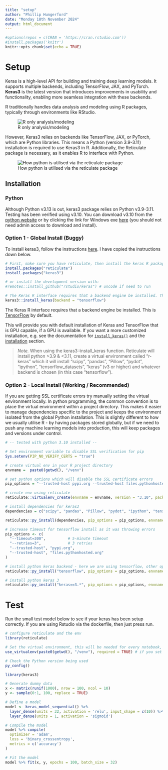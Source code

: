 ```yaml
---
title: "setup"
author: "Phillip Hungerford"
date: "Monday 18th November 2024"
output: html_document
---
```


```r
#options(repos = c(CRAN = 'https://cran.rstudio.com'))
#install.packages('knitr')
knitr::opts_chunk$set(echo = TRUE)
```

# Setup

Keras is a high-level API for building and training deep learning models. It supports multiple backends, including TensorFlow, JAX, and PyTorch. **Keras3** is the latest version that introduces improvements in usability and functionality, enabling more seamless integration with these backends.

R traditionally handles data analysis and modeling using R packages, typically through environments like RStudio.

![R only analysis/modeling](images/r-only-setup.png)

However, Keras3 relies on backends like TensorFlow, JAX, or PyTorch, which are Python libraries. This means a Python (version 3.9-3.11) installation is required to use Keras3 in R. Additionally, the Reticulate package is necessary, as it enables R to interface with Python.

![How python is utilised via the reticulate package](images/r-py-setup.png)

## **Installation**

### Python

Although Python v3.13 is out, keras3 package relies on Python v3.9-3.11. Testing has been verified using v3.10. You can download v3.10 from the [python website](https://www.python.org/downloads/release/python-3100/) or by clicking the link for Windows exe [here](https://www.python.org/ftp/python/3.10.0/python-3.10.0-amd64.exe "Python 3.10 Windows Exe Download") (you should not need admin access to download and install).

### Option 1 - Global Install (Buggy)

To install keras3, follow the instructions [here](https://keras3.posit.co/articles/getting_started.html). I have copied the instructions down below.

```r
# First, make sure you have reticulate, then install the keras R package:
install.packages("reticulate")
install.packages("keras3")

# or install the development version with:
#remotes::install_github("rstudio/keras") # uncode if need to run 

# The Keras R interface requires that a backend engine be installed. This is TensorFlow by default.
keras3::install_keras(backend = "tensorflow")
```

The Keras R interface requires that a backend engine be installed. This is [TensorFlow](https://www.tensorflow.org/) by default.

This will provide you with default installation of Keras and TensorFlow that is GPU capable, if a GPU is available. If you want a more customized installation, e.g. see the documentation for [`install_keras()`](https://keras3.posit.co/reference/install_keras.html) and the [installation](https://tensorflow.rstudio.com/installation/) section.

> *Note.* When using the keras3::install_keras function. Reticulate will install python \>3.9 & \<3.11, create a virtual environment called "r-keras" which it will install "scipy", "pandas", "Pillow", "pydot", "ipython", "tensorflow_datasets", "keras" (v3 or higher) and whatever backend is chosen (in this case "tensorflow").

### Option 2 - Local Install (Working / Recommended)

If you are getting SSL certificate errors try manually setting the virtual environment locally. In python programming, the common convention is to place the virtual environment within a project directory. This makes it easier to manage dependencies specific to the project and keeps the environment isolated from the global Python installation. This is slightly different to how we usually utilise R - by having packages stored globally, but if we need to push any machine learning models into production, this will keep packages and versions under control.

```r

# -- tested with python 3.10 installed --

# Set environment variable to disable SSL verification for pip
Sys.setenv(PIP_NO_VERIFY_CERTS = "true")

# create virtual env in your R project directory
envname =  paste0(getwd(), "/venv")

# set python options which will disable the SSL certificate errors
pip_options = "--trusted-host pypi.org --trusted-host files.pythonhosted.org"

# create env using reticulate
reticulate::virtualenv_create(envname = envname, version = "3.10", packages = NULL)

# install dependencies for keras3 
dependencies = c("scipy", "pandas", "Pillow", "pydot", "ipython", "tensorflow_datasets")

reticulate::py_install(dependencies, pip_options = pip_options, envname = envname)

# increase timeout for tensorflow install as it was throwing errors
pip_options <- c(
  "--timeout=300",          # 5-minute timeout
  "--retries=3",            # 3 retries
  "--trusted-host", "pypi.org", 
  "--trusted-host", "files.pythonhosted.org"
)

# install python keras backend - here we are using tensorflow, other options are jax or pytorch
reticulate::py_install("tensorflow", pip_options = pip_options, envname = envname)

# install python keras 3
reticulate::py_install("keras==3.*", pip_options = pip_options, envname = envname)
```

# Test

Run the small test model below to see if your keras has been setup correctly. If you are using Rstudio via the dockerfile, then just press run.

```r

# configure reticulate and the env
library(reticulate)

# Set the virtual environment, this will be needed for every notebook, or script so it knows what python virtual environment to use. 
use_virtualenv(paste0(getwd(), "/venv"), required = TRUE) # if you set up the virtual environment locally 

# Check the Python version being used
py_config()

library(keras3)

# Generate dummy data
x <- matrix(runif(1000), nrow = 100, ncol = 10)
y <- sample(0:1, 100, replace = TRUE)

# Define a model
model <- keras_model_sequential() %>%
  layer_dense(units = 32, activation = 'relu', input_shape = c(10)) %>%
  layer_dense(units = 1, activation = 'sigmoid')

# Compile the model
model %>% compile(
  optimizer = 'adam',
  loss = 'binary_crossentropy',
  metrics = c('accuracy')
)

# Fit the model
model %>% fit(x, y, epochs = 100, batch_size = 32)
```
